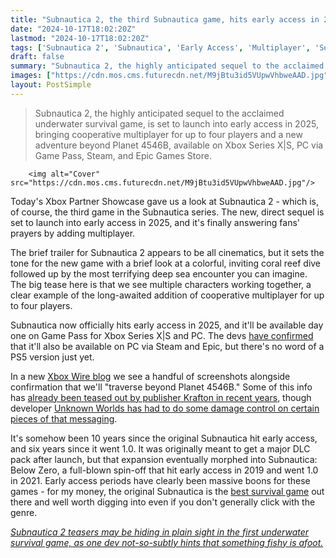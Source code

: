 ```yaml
---
title: "Subnautica 2, the third Subnautica game, hits early access in 2025 and finally brings multiplayer to the survival game series"
date: "2024-10-17T18:02:20Z"
lastmod: "2024-10-17T18:02:20Z"
tags: ['Subnautica 2', 'Subnautica', 'Early Access', 'Multiplayer', 'Survival', 'Xbox Series X', 'PC', 'Game Pass', 'Steam', 'Epic Games Store']
draft: false
summary: "Subnautica 2, the highly anticipated sequel to the acclaimed underwater survival game, is set to launch into early access in 2025, bringing cooperative multiplayer for up to four players and a new adventure beyond Planet 4546B, available on Xbox Series X|S, PC via Game Pass, Steam, and Epic Games Store."
images: ["https://cdn.mos.cms.futurecdn.net/M9jBtu3id5VUpwVhbweAAD.jpg"]
layout: PostSimple
---
```

> Subnautica 2, the highly anticipated sequel to the acclaimed underwater survival game, is set to launch into early access in 2025, bringing cooperative multiplayer for up to four players and a new adventure beyond Planet 4546B, available on Xbox Series X|S, PC via Game Pass, Steam, and Epic Games Store.


        <img alt="Cover" src="https://cdn.mos.cms.futurecdn.net/M9jBtu3id5VUpwVhbweAAD.jpg"/>
        
Today's Xbox Partner Showcase gave us a look at Subnautica 2 - which is, of course, the third game in the Subnautica series. The new, direct sequel is set to launch into early access in 2025, and it's finally answering fans' prayers by adding multiplayer.

The brief trailer for Subnautica 2 appears to be all cinematics, but it sets the tone for the new game with a brief look at a colorful, inviting coral reef dive followed up by the most terrifying deep sea encounter you can imagine. The big tease here is that we see multiple characters working together, a clear example of the long-awaited addition of cooperative multiplayer for up to four players.

Subnautica now officially hits early access in 2025, and it'll be available day one on Game Pass for Xbox Series X|S and PC. The devs [have confirmed](https://unknownworlds.com/en/news/subnautica-2-early-access-2025-teaser-trailer) that it'll also be available on PC via Steam and Epic, but there's no word of a PS5 version just yet.

In a new [Xbox Wire blog](https://news.xbox.com/en-us/2024/10/17/subnautica-2-xbox-partner-preview/) we see a handful of screenshots alongside confirmation that we'll "traverse beyond Planet 4546B." Some of this info has [already been teased out by publisher Krafton in recent years](https://www.gamesradar.com/acclaimed-deep-sea-survival-game-subnautica-is-getting-a-sequel-in-2025/), though developer [Unknown Worlds has had to do some damage control on certain pieces of that messaging](https://www.gamesradar.com/subnautica-2-devs-rush-to-put-out-fires-after-their-publisher-calls-it-a-live-service-game-no-season-passes-no-battle-passes-no-subscription/).

It's somehow been 10 years since the original Subnautica hit early access, and six years since it went 1.0. It was originally meant to get a major DLC pack after launch, but that expansion eventually morphed into Subnautica: Below Zero, a full-blown spin-off that hit early access in 2019 and went 1.0 in 2021. Early access periods have clearly been massive boons for these games - for my money, the original Subnautica is the [best survival game](https://www.gamesradar.com/best-survival-games/) out there and well worth digging into even if you don't generally click with the genre. 

[<em>Subnautica 2 teasers may be hiding in plain sight in the first underwater survival game, as one dev not-so-subtly hints that something fishy is afoot.</em>](https://www.gamesradar.com/games/survival/subnautica-2-teasers-may-be-hiding-in-plain-sight-in-the-first-underwater-survival-game-as-one-dev-not-so-subtly-hints-that-something-fishy-is-afoot/)
        